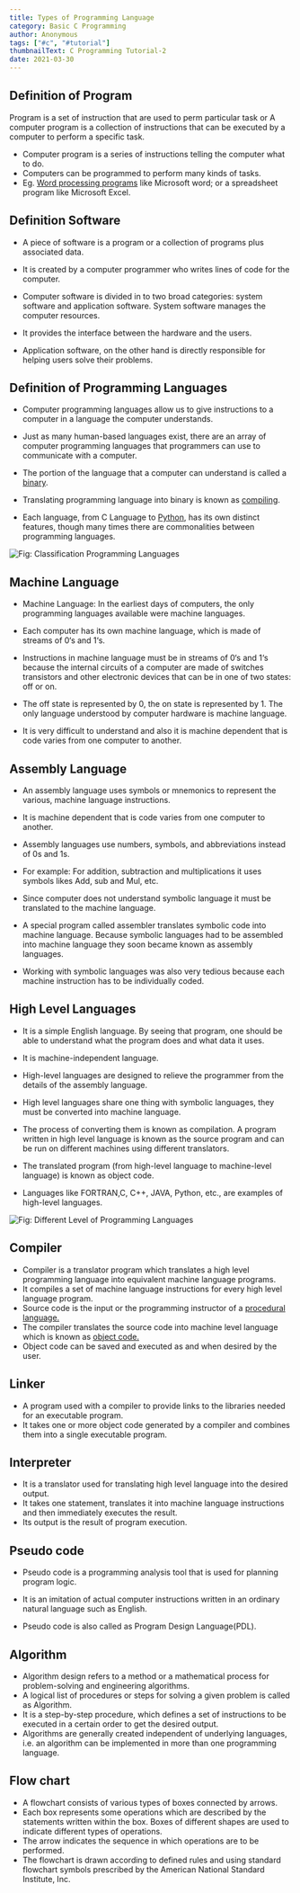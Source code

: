 ```yaml
---
title: Types of Programming Language
category: Basic C Programming
author: Anonymous
tags: ["#c", "#tutorial"]
thumbnailText: C Programming Tutorial-2
date: 2021-03-30
---
```


## Definition of Program

Program is a set of instruction that are used to perm particular task or
A computer program is a collection of instructions that can be executed by a computer to perform a specific task.

- Computer program is a series of instructions telling the computer what to do.
- Computers can be programmed to perform many kinds of tasks.
- Eg. [Word processing programs](https://www.techradar.com/news/the-best-free-word-processor) like Microsoft word; or a spreadsheet program like Microsoft Excel.

## Definition Software

- A piece of software is a program or a collection of programs plus associated data.

- It is created by a computer programmer who writes lines of code for the computer.
- Computer software is divided in to two broad categories: system software and application software. System software manages the computer resources.
- It provides the interface between the hardware and the users.
- Application software, on the other hand is directly responsible for helping users solve their problems.

## Definition of Programming Languages

- Computer programming languages allow us to give instructions to a computer in a language the computer understands.

- Just as many human-based languages exist, there are an array of computer programming languages that programmers can use to communicate with a computer.
- The portion of the language that a computer can understand is called a [binary](https://en.wikipedia.org/wiki/Binary_number).
- Translating programming language into binary is known as [compiling](https://en.wikipedia.org/wiki/Compiler).
- Each language, from C Language to [Python](https://www.python.org/), has its own distinct features, though many times there are commonalities between programming languages.

![Fig: Classification Programming Languages ](../../assets/cPic/plan.png)

## Machine Language

- Machine Language: In the earliest days of computers, the only programming languages available were machine languages.

- Each computer has its own machine language, which is made of streams of 0‘s and 1‘s.
- Instructions in machine language must be in streams of 0‘s and 1‘s because the internal circuits of a computer are made of switches transistors and other electronic devices that can be in one of two states: off or on.
- The off state is represented by 0, the on state is represented by 1. The only language understood by computer hardware is machine language.
- It is very difficult to understand and also it is machine dependent that is code varies from one computer to another.

## Assembly Language

- An assembly language uses symbols or mnemonics to represent the various, machine language instructions.

- It is machine dependent that is code varies from one computer to another.
- Assembly languages use numbers, symbols, and abbreviations instead of 0s and 1s.
- For example: For addition, subtraction and multiplications it uses symbols likes Add, sub and Mul, etc.
- Since computer does not understand symbolic language it must be translated to the machine language.
- A special program called assembler translates symbolic code into machine language. Because symbolic languages had to be assembled into machine language they soon became known as assembly languages.
- Working with symbolic languages was also very tedious because each machine instruction has to be individually coded.

## High Level Languages

- It is a simple English language. By seeing that program, one should be able to understand what the program does and what data it uses.

- It is machine-independent language.
- High-level languages are designed to relieve the programmer from the details of the assembly language.
- High level languages share one thing with symbolic languages, they must be converted into machine language.
- The process of converting them is known as compilation. A program written in high level language is known as the source program and can be run on different machines using different translators.
- The translated program (from high-level language to machine-level language) is known as object code.
- Languages like FORTRAN,C, C++, JAVA, Python, etc., are examples of high-level languages.

![Fig: Different Level of Programming Languages ](../../assets/cPic/plan-2.png)

## Compiler

- Compiler is a translator program which translates a high level programming language into equivalent machine language programs.
- It compiles a set of machine language instructions for every high level language program.
- Source code is the input or the programming instructor of a [procedural language.](https://www.computerhope.com/jargon/p/proclang.htm#:~:text=A%20procedural%20language%20is%20a,by%20script%20and%20software%20programmers.)
- The compiler translates the source code into machine level language which is known as [object code.](https://en.wikipedia.org/wiki/Object_code)
- Object code can be saved and executed as and when desired by the user.

## Linker

- A program used with a compiler to provide links to the libraries needed for an executable program.
- It takes one or more object code generated by a compiler and combines them into a single executable program.

## Interpreter

- It is a translator used for translating high level language into the desired output.
- It takes one statement, translates it into machine language instructions and then immediately executes the result.
- Its output is the result of program execution.

## Pseudo code

- Pseudo code is a programming analysis tool that is used for planning program logic.

- It is an imitation of actual computer instructions written in an ordinary natural language such as English.
- Pseudo code is also called as Program Design Language(PDL).

## Algorithm

- Algorithm design refers to a method or a mathematical process for problem-solving and engineering algorithms.
- A logical list of procedures or steps for solving a given problem is called as Algorithm.
- It is a step-by-step procedure, which defines a set of instructions to be executed in a certain order to get the desired output.
- Algorithms are generally created independent of underlying languages, i.e. an algorithm can be implemented in more than one programming language.

## Flow chart

- A flowchart consists of various types of boxes connected by arrows.
- Each box represents some operations which are described by the statements written within the box. Boxes of different shapes are used to indicate different types of operations.
- The arrow indicates the sequence in which operations are to be performed.
- The flowchart is drawn according to defined rules and using standard flowchart symbols prescribed by the American National Standard Institute, Inc.
